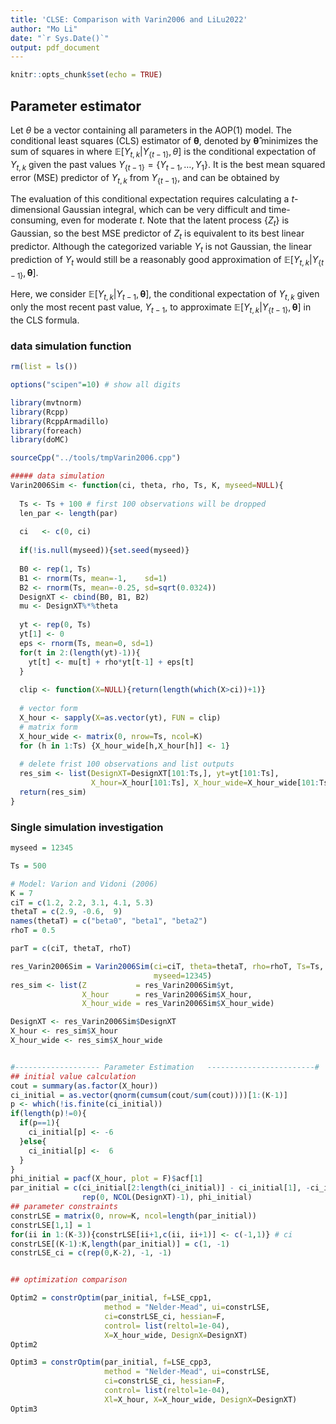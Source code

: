 ```yaml
---
title: 'CLSE: Comparison with Varin2006 and LiLu2022'
author: "Mo Li"
date: "`r Sys.Date()`"
output: pdf_document
---
```


```r
knitr::opts_chunk$set(echo = TRUE)
```

## Parameter estimator

Let $\theta$ be a vector containing all parameters in the AOP(1) model. The conditional least squares (CLS) estimator of $\mathbf{\theta}$, denoted by $\mathbf{\hat{\theta}}$  minimizes the sum of squares in
\begin{equation}
\label{eqnSSE}
Q(\mathbf{\theta}):=\sum_{t=1}^{n}\sum_{k=1}^{K} (Y_{t,k}-\mathbb{E}[Y_{t,k}|Y_{\{t-1\}}, \mathbf{\theta}])^2,
\end{equation}
\noindent where $\mathbb{E}[Y_{t,k}|Y_{\{t-1\}},\theta]$ is the conditional expectation of $Y_{t,k}$ given the past values $Y_{\{t-1\}}= \{Y_{t-1}, \ldots, Y_{1}\}$. It is the best mean squared error (MSE) predictor of $Y_{t,k}$ from $Y_{\{t-1\}}$, and can be obtained by
\begin{flalign}\label{g_form}
  \mathbb{E}[Y_{t,k}|Y_{\{t-1\}},\mathbf{\theta}] \notag &= P(Y_{t}=k|Y_{\{t-1\}}, \mathbf{\theta}) \\ 
                       \notag &= P(Z_{t}\in B_{k}|Z_{\{t-1\}}\in B_{Y_{\{t-1\}}})\\
                       &= \frac{P(Z_{t}\in B_{k} \cap Z_{t-1}\in B_{y_{t-1}} \cap ... \cap Z_{1}\in B_{y_{1}})}{P(Z_{t-1}\in B_{y_{t-1}} \cap ... \cap Z_{1}\in B_{y_{1}})}
\end{flalign}
The evaluation of this conditional expectation requires calculating a $t$-dimensional Gaussian integral, which can be very difficult and time-consuming, even for moderate $t$. Note that the latent process $\{Z_t\}$ is Gaussian, so the best MSE predictor of $Z_t$ is equivalent to its best linear predictor. Although the categorized variable $Y_t$ is not Gaussian, the linear prediction of $Y_t$ would still be a reasonably good approximation of $\mathbb{E}[Y_{t,k}|Y_{\{t-1\}},\mathbf{\theta}]$. 

Here, we consider $\mathbb{E}[Y_{t,k}|Y_{t-1},\mathbf{\theta}]$, the conditional expectation of $Y_{t,k}$ given only the most recent past value, $Y_{t-1}$, to approximate $\mathbb{E}[Y_{t,k}|Y_{\{t-1\}},\mathbf{\theta}]$ in the CLS formula.

### data simulation function

```r
rm(list = ls())

options("scipen"=10) # show all digits

library(mvtnorm)
library(Rcpp)
library(RcppArmadillo)
library(foreach)
library(doMC)

sourceCpp("../tools/tmpVarin2006.cpp")

##### data simulation
Varin2006Sim <- function(ci, theta, rho, Ts, K, myseed=NULL){
  
  Ts <- Ts + 100 # first 100 observations will be dropped
  len_par <- length(par)
  
  ci   <- c(0, ci)
  
  if(!is.null(myseed)){set.seed(myseed)}
  
  B0 <- rep(1, Ts)
  B1 <- rnorm(Ts, mean=-1,    sd=1)
  B2 <- rnorm(Ts, mean=-0.25, sd=sqrt(0.0324))
  DesignXT <- cbind(B0, B1, B2)
  mu <- DesignXT%*%theta
  
  yt <- rep(0, Ts)
  yt[1] <- 0
  eps <- rnorm(Ts, mean=0, sd=1)
  for(t in 2:(length(yt)-1)){
    yt[t] <- mu[t] + rho*yt[t-1] + eps[t]
  }
  
  clip <- function(X=NULL){return(length(which(X>ci))+1)}
  
  # vector form
  X_hour <- sapply(X=as.vector(yt), FUN = clip)
  # matrix form
  X_hour_wide <- matrix(0, nrow=Ts, ncol=K)
  for (h in 1:Ts) {X_hour_wide[h,X_hour[h]] <- 1}
  
  # delete frist 100 observations and list outputs
  res_sim <- list(DesignXT=DesignXT[101:Ts,], yt=yt[101:Ts], 
                  X_hour=X_hour[101:Ts], X_hour_wide=X_hour_wide[101:Ts,])
  return(res_sim)
}
```

### Single simulation investigation

```r
myseed = 12345

Ts = 500

# Model: Varion and Vidoni (2006)
K = 7
ciT = c(1.2, 2.2, 3.1, 4.1, 5.3)
thetaT = c(2.9, -0.6,  9)
names(thetaT) = c("beta0", "beta1", "beta2")
rhoT = 0.5

parT = c(ciT, thetaT, rhoT)

res_Varin2006Sim = Varin2006Sim(ci=ciT, theta=thetaT, rho=rhoT, Ts=Ts, K=K, 
                                myseed=12345)
res_sim <- list(Z           = res_Varin2006Sim$yt, 
                X_hour      = res_Varin2006Sim$X_hour,
                X_hour_wide = res_Varin2006Sim$X_hour_wide)

DesignXT <- res_Varin2006Sim$DesignXT
X_hour <- res_sim$X_hour
X_hour_wide <- res_sim$X_hour_wide


#------------------- Parameter Estimation   ------------------------#
## initial value calculation
cout = summary(as.factor(X_hour))
ci_initial = as.vector(qnorm(cumsum(cout/sum(cout))))[1:(K-1)]
p <- which(!is.finite(ci_initial))
if(length(p)!=0){
  if(p==1){
    ci_initial[p] <- -6
  }else{
    ci_initial[p] <-  6
  }
}
phi_initial = pacf(X_hour, plot = F)$acf[1]
par_initial = c(ci_initial[2:length(ci_initial)] - ci_initial[1], -ci_initial[1], 
                rep(0, NCOL(DesignXT)-1), phi_initial)
## parameter constraints
constrLSE = matrix(0, nrow=K, ncol=length(par_initial))
constrLSE[1,1] = 1
for(ii in 1:(K-3)){constrLSE[ii+1,c(ii, ii+1)] <- c(-1,1)} # ci
constrLSE[(K-1):K,length(par_initial)] = c(1, -1)
constrLSE_ci = c(rep(0,K-2), -1, -1)


## optimization comparison

Optim2 = constrOptim(par_initial, f=LSE_cpp1,
                     method = "Nelder-Mead", ui=constrLSE,
                     ci=constrLSE_ci, hessian=F,
                     control= list(reltol=1e-04),
                     X=X_hour_wide, DesignX=DesignXT)
Optim2

Optim3 = constrOptim(par_initial, f=LSE_cpp3,
                     method = "Nelder-Mead", ui=constrLSE,
                     ci=constrLSE_ci, hessian=F,
                     control= list(reltol=1e-04),
                     Xl=X_hour, X=X_hour_wide, DesignX=DesignXT)
Optim3
```
